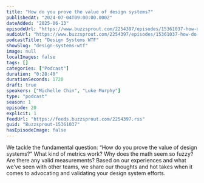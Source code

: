 ```yaml
---
title: "How do you prove the value of design systems?"
publishedAt: "2024-07-04T09:00:00.000Z"
dateAdded: "2025-06-13"
episodeUrl: "https://www.buzzsprout.com/2254397/episodes/15361037-how-do-you-prove-the-value-of-design-systems.mp3"
audioUrl: "https://www.buzzsprout.com/2254397/episodes/15361037-how-do-you-prove-the-value-of-design-systems.mp3"
podcastTitle: "Design Systems WTF"
showSlug: "design-systems-wtf"
image: null
localImages: false
tags: []
categories: ["Podcast"]
duration: "0:28:40"
durationSeconds: 1720
draft: true
speakers: ["Michelle Chin", "Luke Murphy"]
type: "podcast"
season: 1
episode: 20
explicit: 1
feedUrl: "https://feeds.buzzsprout.com/2254397.rss"
guid: "Buzzsprout-15361037"
hasEpisodeImage: false
---
```

We tackle the fundamental question: “How do you prove the value of design systems?” What kind of metrics work? Why does the math seem so fuzzy? Are there any valid measurements? Based on our experiences and what we’ve seen with other teams, we share our thoughts and hot takes when it comes to advocating and validating your design system efforts.
